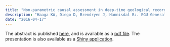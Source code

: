 ```yaml
---
title: "Non-parametric causal assessment in deep-time geological records"
description: "Haaga KA, Diego D, Brendryen J, Hannisdal B:. EGU General Assembly 2016; 2016-04-17 - 2016-04-22."
date: "2016-04-17"
---
```


The abstract is published <a href="http://adsabs.harvard.edu/abs/2016EGUGA..1814838A">here</a>, and is available as a <a href="http://meetingorganizer.copernicus.org/EGU2016/EGU2016-14838-1.pdf">pdf file</a>. The presentation is also available as a <a href="https://kahaaga.shinyapps.io/EGU_climate_data/">Shiny application</a>.
